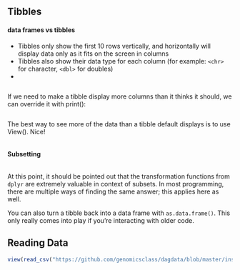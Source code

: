## Tibbles

#### data frames vs tibbles

-   Tibbles only show the first 10 rows vertically, and horizontally will display data only as it fits on the screen in columns
-   Tibbles also show their data type for each column (for example: `<chr>` for character, `<dbl>` for doubles)
-   

```r

```

If we need to make a tibble display more columns than it thinks it should, we can override it with print():

```r

```

The best way to see more of the data than a tibble default displays is to use View(). Nice!

```r

```

#### Subsetting

```r

```

At this point, it should be pointed out that the transformation functions from `dplyr` are extremely valuable in context of subsets. In most programming, there are multiple ways of finding the same answer; this applies here as well.

You can also turn a tibble back into a data frame with `as.data.frame()`. This only really comes into play if you're interacting with older code.

## Reading Data

```r
view(read_csv("https://github.com/genomicsclass/dagdata/blob/master/inst/extdata/femaleMiceWeights.csv"))
```
